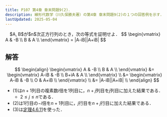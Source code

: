 ```yaml
---
title: P107 第4章 章末問題9(2)．
description: 線形代数学（川久保勝夫著）の第4章 章末問題9(2)の１つの回答例を示す．
lastUpdated: 2025-05-04
---
```



<Card title="問題9(2)">
　$A, B$が$n$次正方行列のとき，次の等式を証明せよ．
$$
\begin{vmatrix}
A & -B \\
B & A \\
\end{vmatrix}
=
|A-iB||A+iB|
$$
</Card>

## 解答
$$
\begin{align}
\begin{vmatrix}
A & -B \\
B & A \\
\end{vmatrix}
&=
\begin{vmatrix}
A-iB & -B \\
B+iA & A \\
\end{vmatrix} \\
&=
\begin{vmatrix}
A-iB & -B \\
O & A+iB \\
\end{vmatrix} \\
&=
|A-iB||A+iB| \\
\end{align}
$$

- (1)は$n+1$列目の複素数$i$倍を$1$列目に，$n+j$列目を$j$列目に加えた結果である．
  - $2 \le j \le n$である．
- (2)は1行目の$-i$倍を$n+1$列目に，$j$行目を$n+j$行目に加えた結果である．
- (3)は[定理4.6.11](/linear_algebra/0461_theorem_4_6_11/)を使った．
